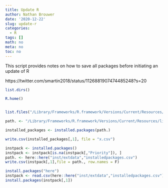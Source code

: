 ```yaml
---
title: Update R
author: Nathan Brouwer
date: '2020-12-22'
slug: update-r
categories:
  - R
tags: []
math: no
meta: no
toc: no
---
```



<!--more-->


This script provides notes on how to save all packages before initiating an update of R 

https://twitter.com/smartin2018/status/1126881907474485248?s=20

```r
list.dirs()

R.home()


list.files("/Library/Frameworks/R.framework/Versions/Current/Resources/library")

path. <- "/Library/Frameworks/R.framework/Versions/Current/Resources/library"

installed_packages <- installed.packages(path.)

write.csv(installed_packages[,1], file = "x.csv")

```


```r
instpack <- installed.packages()
instpack <- instpack[is.na(instpack[,"Priority"]), ]
path. <- here::here("inst/extdata","installedpackages.csv")
write.csv(instpack[,1],file = path., row.names = F)
```


```r
install.packages("here")
instpack <- read.csv(here::here("inst/extdata","installedpackages.csv"))
install.packages(instpack[,1])
```

